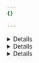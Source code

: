 ```yaml
---
{}

---
```




<Details header="Cloudflare Tunnel (HTTP / WebSockets)">

<Render file="cloudflare-tunnels-origin-description" product="learning-paths" />


</Details>


<Details header="HTTP Header Validation">

Only allow traffic with specific (and secret) HTTP headers.

* **Security**: Moderately secure.
* **Availability**: All customers.
* **Challenges**:
  * Requires more configuration efforts on application- and server-side to accept those headers.
  * Basic authentication is vulnerable to replay attacks. Because basic authentication does not encrypt user credentials, it is important that traffic always be sent over an encrypted SSL session.
  * There might be valid use cases for a mismatch in SNI / Host headers such as through [Page Rules](/rules/page-rules/how-to/rewrite-host-headers/), [Load Balancing](/load-balancing/additional-options/override-http-host-headers/), or [Workers](/workers/runtime-apis/request/), which all offer HTTP Host Header overrides.
* **Process**:
  1. Use [Transform rules](/rules/transform/request-header-modification/) or [Workers](/workers/examples/alter-headers/) to add an HTTP Auth Header.
  2. Configure your origin server to restrict access based on the [HTTP Auth Header](/workers/examples/auth-with-headers/) (or perform [HTTP Basic Authentication](/workers/examples/basic-auth/)).
  3. Configure your origin server to restrict access based on the [HTTP Host Header](https://developer.mozilla.org/en-US/docs/Web/HTTP/Headers/Host). Specifically, only allow requests which contain expected HTTP Host Header values, and reject all other requests.


</Details>


<Details header="JSON Web Tokens (JWT) Validation">

Only allow traffic with the appropriate JWT.

* **Security**: Very secure.
* **Availability**: Some customers.
* **Challenges**:
  * Requires either installing incremental software or modifying application code.
  * Lots of manual work.
* **Resources**:
  * [Validate JWTs for an Access application](/cloudflare-one/identity/authorization-cookie/validating-json/)
  * [Validate JWTs for an API](/api-shield/security/jwt-validation/)


</Details>
